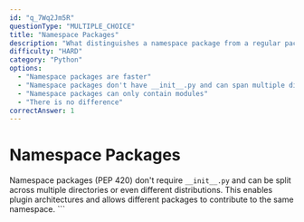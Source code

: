 ```yaml
---
id: "q_7Wq2Jm5R"
questionType: "MULTIPLE_CHOICE"
title: "Namespace Packages"
description: "What distinguishes a namespace package from a regular package in Python 3?"
difficulty: "HARD"
category: "Python"
options:
  - "Namespace packages are faster"
  - "Namespace packages don't have __init__.py and can span multiple directories"
  - "Namespace packages can only contain modules"
  - "There is no difference"
correctAnswer: 1
---
```


# Namespace Packages

Namespace packages (PEP 420) don't require `__init__.py` and can be split across multiple directories or even different distributions. This enables plugin architectures and allows different packages to contribute to the same namespace.
\`\`\`

